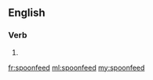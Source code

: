 {{also|spoon-feed}}
==English==

===Verb===
{{en-verb|spoonfeeds|spoonfeeding|spoonfed}}

# {{alternative spelling of|spoon-feed|lang=en}}

[[fr:spoonfeed]]
[[ml:spoonfeed]]
[[my:spoonfeed]]